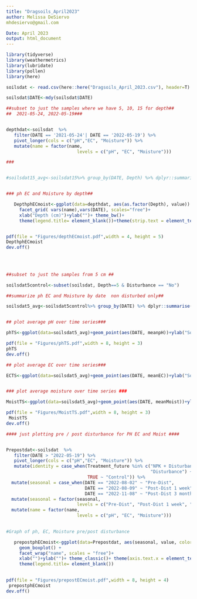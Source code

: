 ```yaml
---
title: "Dragsoils_April2023"
author: Melissa DeSiervo 
mhdesiervo@gmail.com

Date: April 2023 
output: html_document
---
```


```r
library(tidyverse)
library(weathermetrics)
library(lubridate)
library(pollen)
library(here)
```



```r


soilsdat <- read.csv(here::here("Dragsoils_April_2023.csv"), header=T)

soilsdat$DATE<-mdy(soilsdat$DATE)

```




```r

##subset to just the samples where we have 5, 10, 15 for depth##
##	2021-05-24, 2022-05-19###


depthdat<-soilsdat  %>% 
   filter(DATE == '2021-05-24'| DATE == '2022-05-19') %>%
   pivot_longer(cols = c("pH","EC", "Moisture")) %>% 
   mutate(name = factor(name, 
                           levels = c("pH", "EC", "Moisture")))

###


#soilsdat15_avg<-soilsdat15%>% group_by(DATE, Depth) %>% dplyr::summarise(meanpH=mean(pH, na.rm=TRUE),sdpH=sd(pH, na.rm=TRUE),sepH=sd(pH, na.rm=TRUE)/sqrt(n()), n=n(),meanEC=mean(EC, na.rm=TRUE),sdEC=sd(EC, na.rm=TRUE),seEC=sd(EC, na.rm=TRUE)/sqrt(n()), meanMoist=mean(Moisture, na.rm=TRUE),sdMoist=sd(Moisture, na.rm=TRUE),seMoist=sd(Moisture, na.rm=TRUE)/sqrt(n()), n=n())


### ph EC and Moisture by depth## 

   DepthphECmoist<-ggplot(data=depthdat, aes(as.factor(Depth), value)) +      geom_boxplot() +
     facet_grid( vars(name),vars(DATE), scales="free")+
     xlab("Depth (cm)")+ylab("")+ theme_bw()+
     theme(legend.title= element_blank())+theme(strip.text = element_text(hjust = 0.5))


pdf(file = "Figures/depthECmoist.pdf",width = 4, height = 5)
DepthphECmoist
dev.off()
   
   
   
```



```r

##subset to just the samples from 5 cm ##

soilsdat5control<-subset(soilsdat, Depth==5 & Disturbance == "No")

##summarize ph EC and Moisture by date  non disturbed only##

soilsdat5_avg<-soilsdat5control%>% group_by(DATE) %>% dplyr::summarise(meanpH=mean(pH, na.rm=TRUE),sdpH=sd(pH, na.rm=TRUE),sepH=sd(pH, na.rm=TRUE)/sqrt(n()), n=n(),meanEC=mean(EC, na.rm=TRUE),sdEC=sd(EC, na.rm=TRUE),seEC=sd(EC, na.rm=TRUE)/sqrt(n()), meanMoist=mean(Moisture, na.rm=TRUE),sdMoist=sd(Moisture, na.rm=TRUE),seMoist=sd(Moisture, na.rm=TRUE)/sqrt(n()), n=n())


## plot average pH over time series###

phTS<-ggplot(data=soilsdat5_avg)+geom_point(aes(DATE, meanpH))+ylab("Soil pH")+xlab("")+ theme_classic()+ geom_errorbar(aes(x=DATE, ymin=meanpH-sepH, ymax=meanpH+sepH), color="dark gray", size=0.25) + scale_x_date(date_labels = "%b-%d-%y", date_breaks = "2 months")+ theme_classic() +theme(axis.text.x=element_text(size=8, angle=45, vjust=0.4,hjust=0.4))

pdf(file = "Figures/phTS.pdf",width = 8, height = 3)
phTS
dev.off()

## plot average EC over time series###

ECTS<-ggplot(data=soilsdat5_avg)+geom_point(aes(DATE, meanEC))+ylab("Soil EC")+xlab("")+ theme_classic()+ geom_errorbar(aes(x=DATE, ymin=meanEC-seEC, ymax=meanEC+seEC), color="dark gray", size=0.25) + scale_x_date(date_labels = "%b-%d-%y", date_breaks = "2 months")+ theme_classic() +theme(axis.text.x=element_text(size=8, angle=45, vjust=0.4,hjust=0.4))


### plot average moisture over time series ###

MoistTS<-ggplot(data=soilsdat5_avg)+geom_point(aes(DATE, meanMoist))+ylab("Soil Moisture (g h20/ g dry soil)")+xlab("")+ theme_classic()+ geom_errorbar(aes(x=DATE, ymin=meanMoist-seMoist, ymax=meanMoist+seMoist), color="dark gray", size=0.25) + scale_x_date(date_labels = "%b-%d-%y", date_breaks = "2 months")+ theme_classic() +theme(axis.text.x=element_text(size=8, angle=45, vjust=0.4,hjust=0.4))

pdf(file = "Figures/MoistTS.pdf",width = 8, height = 3)
 MoistTS
dev.off()

#### just plotting pre / post disturbance for PH EC and Moist ####


Prepostdat<-soilsdat  %>% 
   filter(DATE > "2022-05-19") %>%
   pivot_longer(cols = c("pH","EC", "Moisture")) %>% 
   mutate(identity = case_when(Treatment_future %in% c("NPK + Disturbance", 
                                                       "Disturbance") ~ "Disturbed",
                               TRUE ~ "Control")) %>% 
  mutate(seasonal = case_when(DATE == "2022-08-02" ~ "Pre-Dist",
                              DATE == "2022-08-09" ~ "Post-Dist 1 week",
                              DATE == "2022-11-08" ~ "Post-Dist 3 months")) %>% 
  mutate(seasonal = factor(seasonal, 
                           levels = c("Pre-Dist", "Post-Dist 1 week", "Post-Dist 3 months"))) %>% 
  mutate(name = factor(name, 
                           levels = c("pH", "EC", "Moisture")))
  

#Graph of ph, EC, Moisture pre/post disturbance

   prepostphECmoist<-ggplot(data=Prepostdat, aes(seasonal, value, color = identity)) + 
     geom_boxplot() +
     facet_wrap("name", scales = "free")+
     xlab("")+ylab("")+ theme_classic()+ theme(axis.text.x = element_text(angle = 45, vjust = 0.4, hjust=0.4))+
     theme(legend.title= element_blank())

 
pdf(file = "Figures/prepostECmoist.pdf",width = 8, height = 4)
 prepostphECmoist
dev.off()



```





